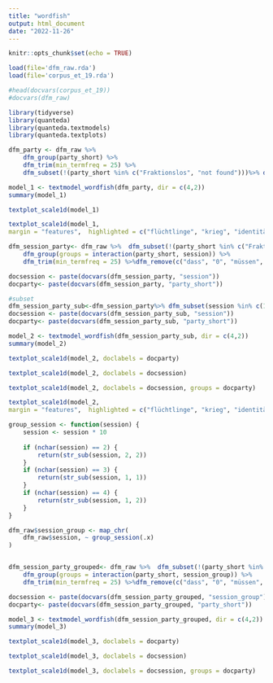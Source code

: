 ```yaml
---
title: "wordfish"
output: html_document
date: "2022-11-26"
---
```


```r
knitr::opts_chunk$set(echo = TRUE)
```


```r
load(file='dfm_raw.rda')
load(file='corpus_et_19.rda')

#head(docvars(corpus_et_19))
#docvars(dfm_raw)
```

```r
library(tidyverse)
library(quanteda)
library(quanteda.textmodels)
library(quanteda.textplots)
```

```r
dfm_party <- dfm_raw %>% 
    dfm_group(party_short) %>% 
    dfm_trim(min_termfreq = 25) %>% 
    dfm_subset(!(party_short %in% c("Fraktionslos", "not found")))%>% dfm_remove(c("dass", "0", "müssen", "herr", "ja", "kollegen", "herren", "mehr", "menschen", "damen", "dank", "vielen", "schon", "kolleginnen","präsident"))
```

```r
model_1 <- textmodel_wordfish(dfm_party, dir = c(4,2))
summary(model_1)
```

```r
textplot_scale1d(model_1)
```
```r
textplot_scale1d(model_1,
margin = "features",  highlighted = c("flüchtlinge", "krieg", "identität", "kohl", "bedrohung", "zukunft", "energie"))
```

```r
dfm_session_party<- dfm_raw %>%  dfm_subset(!(party_short %in% c("Fraktionslos", "not found")))%>%
    dfm_group(groups = interaction(party_short, session)) %>% 
    dfm_trim(min_termfreq = 25) %>%dfm_remove(c("dass", "0", "müssen", "herr", "ja", "kollegen", "herren", "mehr", "menschen", "damen", "dank", "vielen", "schon", "kolleginnen","präsident"))

docsession <- paste(docvars(dfm_session_party, "session"))
docparty<- paste(docvars(dfm_session_party, "party_short"))
```

```r
#subset
dfm_session_party_sub<-dfm_session_party%>% dfm_subset(session %in% c(18:23))%>%dfm_subset(!session==19)
docsession <- paste(docvars(dfm_session_party_sub, "session"))
docparty<- paste(docvars(dfm_session_party_sub, "party_short"))
```

```r
model_2 <- textmodel_wordfish(dfm_session_party_sub, dir = c(4,2))
summary(model_2)
```


```r
textplot_scale1d(model_2, doclabels = docparty)

textplot_scale1d(model_2, doclabels = docsession)

textplot_scale1d(model_2, doclabels = docsession, groups = docparty)
```

```r
textplot_scale1d(model_2,
margin = "features",  highlighted = c("flüchtlinge", "krieg", "identität", "kohl", "bedrohung", "zukunft", "energie"))
```


```r
group_session <- function(session) {
    session <- session * 10
    
    if (nchar(session) == 2) {
        return(str_sub(session, 2, 2))
    } 
    if (nchar(session) == 3) {
        return(str_sub(session, 1, 1))
    }
    if (nchar(session) == 4) {
        return(str_sub(session, 1, 2))
    }
}

dfm_raw$session_group <- map_chr(
    dfm_raw$session, ~ group_session(.x)
)


dfm_session_party_grouped<- dfm_raw %>%  dfm_subset(!(party_short %in% c("Fraktionslos", "not found")))%>%
    dfm_group(groups = interaction(party_short, session_group)) %>% 
    dfm_trim(min_termfreq = 25) %>%dfm_remove(c("dass", "0", "müssen", "herr", "ja", "kollegen", "herren", "mehr", "menschen", "damen", "dank", "vielen", "schon", "kolleginnen","präsident"))

docsession <- paste(docvars(dfm_session_party_grouped, "session_group"))
docparty<- paste(docvars(dfm_session_party_grouped, "party_short"))
```

```r
model_3 <- textmodel_wordfish(dfm_session_party_grouped, dir = c(4,2))
summary(model_3)
```

```r
textplot_scale1d(model_3, doclabels = docparty)

textplot_scale1d(model_3, doclabels = docsession)

textplot_scale1d(model_3, doclabels = docsession, groups = docparty)
```